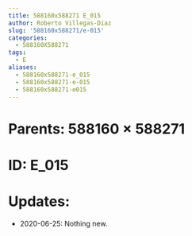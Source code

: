 ```yaml
---
title: 588160x588271 E_015
author: Roberto Villegas-Diaz
slug: '588160x588271/e-015'
categories:
  - 588160X588271
tags:
  - E
aliases:
  - 588160x588271-e_015
  - 588160x588271-e-015
  - 588160x588271-e015
---
```


# **Parents**: 588160 $\times$ 588271
# **ID**: E_015
# **Updates**: 
 - 2020-06-25: Nothing new.
